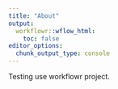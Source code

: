 ```yaml
---
title: "About"
output:
  workflowr::wflow_html:
    toc: false
editor_options:
  chunk_output_type: console
---
```


Testing use workflowr project.
